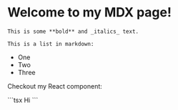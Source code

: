 
# Welcome to my MDX page!

    This is some **bold** and _italics_ text.

    This is a list in markdown:

- One
- Two
- Three

Checkout my React component:

<Prueba />
```tsx
Hi
```

